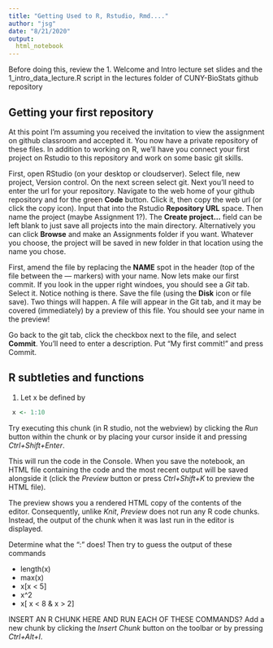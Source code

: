 ```yaml
---
title: "Getting Used to R, Rstudio, Rmd...."
author: "jsg"
date: "8/21/2020"
output:
  html_notebook
---
```

Before doing this, review the 1. Welcome and Intro lecture set slides and
the  1_intro_data_lecture.R script in the lectures folder of CUNY-BioStats
github repository

## Getting your first repository
At this point I'm assuming you received the invitation to view the assignment
on github classroom and accepted it. You now have a private repository of these files.  In addition to working on R, we'll have you connect your first
project on Rstudio to this repository and work on some basic git skills.

First, open RStudio (on your desktop or cloudserver).  Select file, new
project, Version control.  On the next screen select git. Next you'll need to
enter the url for your repository. Navigate to the web home of your github
repository and for the green **Code** button. Click it, then copy the web url
(or click the copy icon). Input that into the Rstudio **Repository URL**
space.  Then name the project (maybe Assignment 1?).  The **Create
project...** field can be left blank to just save all projects into the main
directory. Alternatively you can click **Browse** and make an Assignments
folder if you want. Whatever you choose, the project will be saved in new
folder in that location using the name you chose.

First, amend the file by replacing the **NAME** spot in the header (top of the
file between the --- markers) with your name.  Now lets make our first commit.
If you look in the upper right windoes, you should see a *Git* tab.  Select it.  Notice nothing is there. Save the file (using the **Disk** icon or file save).  Two things will happen.  A file will appear in the Git tab, and it may be covered (immediately) by a preview of this file.  You should see your name in the preview!  

Go back to the git tab, click the checkbox next to the file, and select **Commit**.  You'll need to enter a description. Put "My first commit!" and press Commit.  



## R subtleties and functions

1. Let x be defined by


```r
 x <- 1:10
```
Try executing this chunk (in R studio, not the webview) by clicking the *Run* button within the chunk or by placing your cursor inside it and pressing *Ctrl+Shift+Enter*.

This will run the code in the Console.  When you save the notebook, an HTML file containing the code and the most recent output will be saved alongside it (click the *Preview* button or press *Ctrl+Shift+K* to preview the HTML file).

The preview shows you a rendered HTML copy of the contents of the editor. Consequently, unlike *Knit*, *Preview* does not run any R code chunks. Instead, the output of the chunk when it was last run in the editor is displayed.


Determine what the “:” does!  Then try to guess the output of these commands

* length(x)
* max(x)
* x[x < 5]
* x^2
* x[ x < 8 & x > 2]

INSERT AN R CHUNK HERE AND RUN EACH OF THESE COMMANDS?  Add a new chunk by clicking the *Insert Chunk* button on the toolbar or by pressing *Ctrl+Alt+I*.




